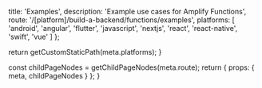 
  title: 'Examples',
  description: 'Example use cases for Amplify Functions',
  route: '/[platform]/build-a-backend/functions/examples',
  platforms: [
    'android',
    'angular',
    'flutter',
    'javascript',
    'nextjs',
    'react',
    'react-native',
    'swift',
    'vue'
  ]
};

  return getCustomStaticPath(meta.platforms);
}

  const childPageNodes = getChildPageNodes(meta.route);
  return {
    props: {
      meta,
      childPageNodes
    }
  };
}

<Overview childPageNodes={props.childPageNodes} />
